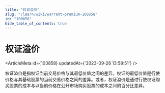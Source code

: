```yaml
---
title: "权证溢价"
slug: "/learn/wiki/warrant-premium-100858"
id: "100858"
hide_table_of_contents: true
---
```



# 权证溢价

<ArticleMeta id={100858} updatedAt={'2023-09-26 13:58:51'} />
<div className='border-solid border-b border-t-0 my-4 border-[var(--ifm-color-gray-300)]' />

权证溢价是指权证当前交易价格与其最低价值之间的差异。权证的最低价值是行使价格与其基础股票的当前交易价格之间的差异。或者，权证溢价是通过行使权证购买股票的成本与以当前价格在公开市场购买股票的成本之间的百分比差异。
